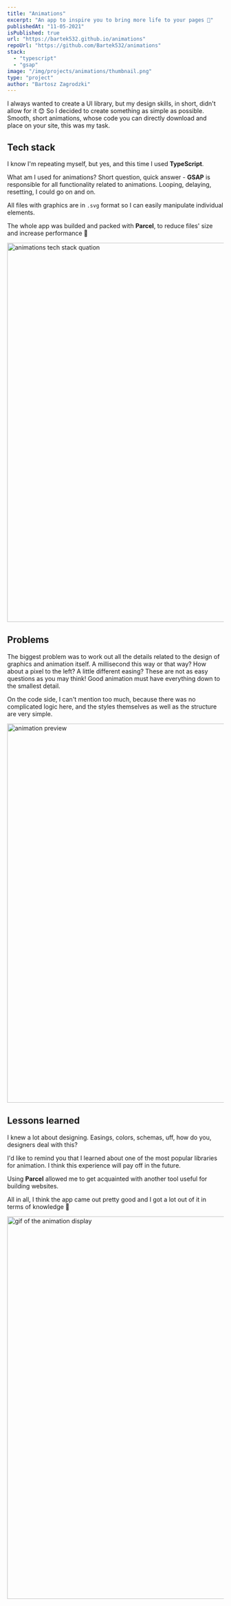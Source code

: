 ```yaml
---
title: "Animations"
excerpt: "An app to inspire you to bring more life to your pages 🌊"
publishedAt: "11-05-2021"
isPublished: true
url: "https://bartek532.github.io/animations"
repoUrl: "https://github.com/Bartek532/animations"
stack:
  - "typescript"
  - "gsap"
image: "/img/projects/animations/thumbnail.png"
type: "project"
author: "Bartosz Zagrodzki"
---
```


<div id="introduction">
  I always wanted to create a UI library, but my design skills, in short, didn't allow for it 😊 So I decided to create
  something as simple as possible. Smooth, short animations, whose code you can directly download and place on your
  site, this was my task.
</div>

## Tech stack

I know I'm repeating myself, but yes, and this time I used **TypeScript**.

What am I used for animations? Short question, quick answer - **GSAP** is responsible for all functionality related to animations. Looping, delaying, resetting, I could go on and on.

All files with graphics are in `.svg` format so I can easily manipulate individual elements.

The whole app was builded and packed with **Parcel**, to reduce files' size and increase performance 💪

<Image
  src="/img/projects/animations/stack-equation.png"
  alt="animations tech stack quation"
  width="1200"
  height="880"
/>

## Problems

The biggest problem was to work out all the details related to the design of graphics and animation itself. A millisecond this way or that way? How about a pixel to the left? A little different easing? These are not as easy questions as you may think! Good animation must have everything down to the smallest detail.

On the code side, I can't mention too much, because there was no complicated logic here, and the styles themselves as well as the structure are very simple.

<Image src="/img/projects/animations/preview.png" alt="animation preview" width="1200" height="880" />

## Lessons learned

I knew a lot about designing. Easings, colors, schemas, uff, how do you, designers deal with this?

I'd like to remind you that I learned about one of the most popular libraries for animation. I think this experience will pay off in the future.

Using **Parcel** allowed me to get acquainted with another tool useful for building websites.

All in all, I think the app came out pretty good and I got a lot out of it in terms of knowledge 💪

<Image src="/img/projects/animations/display.gif" alt="gif of the animation display" width="1120" height="888" />
